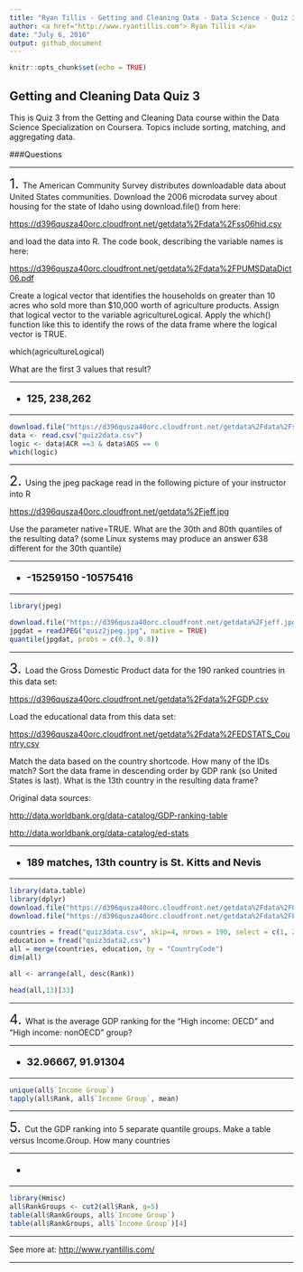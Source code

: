 ```yaml
---
title: "Ryan Tillis - Getting and Cleaning Data - Data Science - Quiz 3 - Coursera"
author: <a href="http://www.ryantillis.com"> Ryan Tillis </a>
date: "July 6, 2016"
output: github_document
---
```


```r
knitr::opts_chunk$set(echo = TRUE)
```

## Getting and Cleaning Data Quiz 3

This is Quiz 3 from the Getting and Cleaning Data course within the Data Science Specialization on Coursera. Topics include sorting, matching, and aggregating data.

###Questions
<hr>
<font size="+2">1.  </font> The American Community Survey distributes downloadable data about United States communities. Download the 2006 microdata survey about housing for the state of Idaho using download.file() from here:

<https://d396qusza40orc.cloudfront.net/getdata%2Fdata%2Fss06hid.csv>

and load the data into R. The code book, describing the variable names is here:

<https://d396qusza40orc.cloudfront.net/getdata%2Fdata%2FPUMSDataDict06.pdf>

Create a logical vector that identifies the households on greater than 10 acres who sold more than $10,000 worth of agriculture products. Assign that logical vector to the variable agricultureLogical. Apply the which() function like this to identify the rows of the data frame where the logical vector is TRUE.

which(agricultureLogical)

What are the first 3 values that result?

<hr>

<font size="+1">
<b>

* 125, 238,262

</b>
</font>

<hr>

```r
download.file("https://d396qusza40orc.cloudfront.net/getdata%2Fdata%2Fss06hid.csv",destfile = "quiz2data.csv")
data <- read.csv("quiz2data.csv")
logic <- data$ACR ==3 & data$AGS == 6
which(logic)
```

<hr>

<font size="+2">2.  </font> Using the jpeg package read in the following picture of your instructor into R

<https://d396qusza40orc.cloudfront.net/getdata%2Fjeff.jpg>

Use the parameter native=TRUE. What are the 30th and 80th quantiles of the resulting data? (some Linux systems may produce an answer 638 different for the 30th quantile)

<hr>

<font size="+1">
<b>

* -15259150 -10575416

</b>
</font>

<hr>

```r
library(jpeg)

download.file("https://d396qusza40orc.cloudfront.net/getdata%2Fjeff.jpg", destfile = "quiz2jpeg.jpg")
jpgdat = readJPEG("quiz2jpeg.jpg", native = TRUE)
quantile(jpgdat, probs = c(0.3, 0.8))
```

<hr>

<font size="+2">3.  </font> Load the Gross Domestic Product data for the 190 ranked countries in this data set:

<https://d396qusza40orc.cloudfront.net/getdata%2Fdata%2FGDP.csv>

Load the educational data from this data set:

<https://d396qusza40orc.cloudfront.net/getdata%2Fdata%2FEDSTATS_Country.csv>

Match the data based on the country shortcode. How many of the IDs match? Sort the data frame in descending order by GDP rank (so United States is last). What is the 13th country in the resulting data frame?

Original data sources:

<http://data.worldbank.org/data-catalog/GDP-ranking-table>

<http://data.worldbank.org/data-catalog/ed-stats>


<hr>

<font size="+1">
<b>

* 189 matches, 13th country is St. Kitts and Nevis

</b>
</font>

<hr>
```r
library(data.table)
library(dplyr)
download.file("https://d396qusza40orc.cloudfront.net/getdata%2Fdata%2FGDP.csv", destfile = "quiz3data.csv")
download.file("https://d396qusza40orc.cloudfront.net/getdata%2Fdata%2FEDSTATS_Country.csv", destfile = "quiz3data2.csv")

countries = fread("quiz3data.csv", skip=4, nrows = 190, select = c(1, 2, 4, 5), col.names=c("CountryCode", "Rank", "Economy", "Total"))
education = fread("quiz3data2.csv")
all = merge(countries, education, by = "CountryCode")
dim(all)

all <- arrange(all, desc(Rank))

head(all,13)[33]
```

<hr>

<font size="+2">4.  </font> What is the average GDP ranking for the "High income: OECD" and "High income: nonOECD" group?

<hr>

<font size="+1">
<b>

* 32.96667, 91.91304

</b>
</font>

<hr>

```r
unique(all$`Income Group`)
tapply(all$Rank, all$`Income Group`, mean)
```

<hr>

<font size="+2">5.  </font> Cut the GDP ranking into 5 separate quantile groups. Make a table versus Income.Group. How many countries

<hr>

<font size="+1">
<b>

* 

</b>
</font>

<hr>

```r
library(Hmisc)
all$RankGroups <- cut2(all$Rank, g=5)
table(all$RankGroups, all$`Income Group`)
table(all$RankGroups, all$`Income Group`)[4]
```

<hr>

See more at: <http://www.ryantillis.com/>

<hr>
